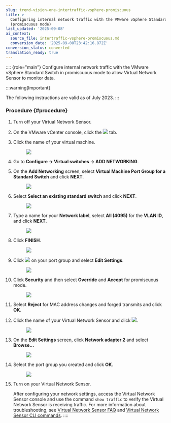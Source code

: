 ```yaml
---
slug: trend-vision-one-intertraffic-vsphere-promiscuous
title: >-
  Configuring internal network traffic with the VMware vSphere Standard Switch
  (promiscuous mode)
last_updated: '2025-09-08'
ai_context:
  source_file: intertraffic-vsphere-promiscuous.md
  conversion_date: '2025-09-08T23:42:16.872Z'
conversion_status: converted
translation_ready: true
---
```


:::: {role="main"}
Configure internal network traffic with the VMware vSphere Standard Switch in promiscuous mode to allow Virtual Network Sensor to monitor data.

:::warning[Important]

The following instructions are valid as of July 2023.
:::

### Procedure {#procedure}

1.  Turn off your Virtual Network Sensor.

2.  On the VMware vCenter console, click the ![](/images/VMware_vCenter_server_icon=GUID-20230329175050.webp) tab.

3.  Click the name of your virtual machine.

    <figure>
    <img src="./images/Internal_VSS_Prom1=GUID-20230729143645.webp" />
    </figure>

4.  Go to **Configure → Virtual switches → ADD NETWORKING**.

5.  On the **Add Networking** screen, select **Virtual Machine Port Group for a Standard Switch** and click **NEXT**.

    <figure>
    <img src="./images/Internal_VSS_Prom2=GUID-20230729143646.webp" />
    </figure>

6.  Select **Select an existing standard switch** and click **NEXT**.

    <figure>
    <img src="./images/Internal_VSS_Prom3=GUID-20230729143647.webp" />
    </figure>

7.  Type a name for your **Network label**, select **All (4095)** for the **VLAN ID**, and click **NEXT**.

    <figure>
    <img src="./images/Internal_VSS_Prom4=GUID-20230729143648.webp" />
    </figure>

8.  Click **FINISH**.

    <figure>
    <img src="./images/Internal_VSS_Prom5=GUID-20230729143649.webp" />
    </figure>

9.  Click ![](/images/ellipsis_icon=GUID-20230330143737.webp) on your port group and select **Edit Settings**.

    <figure>
    <img src="./images/Internal_VSS_Prom6=GUID-20230729143650.webp" />
    </figure>

10. Click **Security** and then select **Override** and **Accept** for promiscuous mode.

    <figure>
    <img src="./images/Internal_VSS_Prom7=GUID-20230729143651.webp" />
    </figure>

11. Select **Reject** for MAC address changes and forged transmits and click **OK**.

12. Click the name of your Virtual Network Sensor and click ![](/images/edit_settings_icon=GUID-20230729150707.webp).

    <figure>
    <img src="./images/Internal_VSS_Prom8=GUID-20230729143652.webp" />
    </figure>

13. On the **Edit Settings** screen, click **Network adapter 2** and select **Browse...**

    <figure>
    <img src="./images/Internal_VSS_Prom9=GUID-20230729143653.webp" />
    </figure>

14. Select the port group you created and click **OK**.

    <figure>
    <img src="./images/Internal_VSS_Prom10=GUID-20230729143644.webp" />
    </figure>

15. Turn on your Virtual Network Sensor.

    After configuring your network settings, access the Virtual Network Sensor console and use the command `show traffic` to verify the Virtual Network Sensor is receiving traffic. For more information about troubleshooting, see [Virtual Network Sensor FAQ](virtual-network-sensor-faqs.mdx) and [Virtual Network Sensor CLI commands](virtual-network-sensor-cli-commands.mdx).
::::
